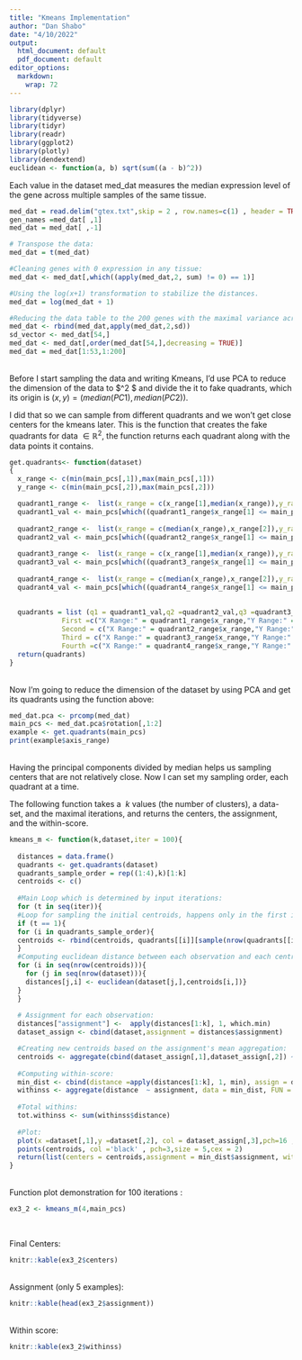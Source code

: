 ```yaml
---
title: "Kmeans Implementation"
author: "Dan Shabo"
date: "4/10/2022"
output:
  html_document: default
  pdf_document: default
editor_options: 
  markdown: 
    wrap: 72
---
```


```r
library(dplyr)
library(tidyverse)
library(tidyr)
library(readr)
library(ggplot2)
library(plotly)
library(dendextend)
euclidean <- function(a, b) sqrt(sum((a - b)^2))
```

Each value in the dataset med_dat measures the median expression level
of the gene across multiple samples of the same tissue.

```r
med_dat = read.delim("gtex.txt",skip = 2 , row.names=c(1) , header = TRUE)
gen_names =med_dat[ ,1] 
med_dat = med_dat[ ,-1]

# Transpose the data:
med_dat = t(med_dat)

#Cleaning genes with 0 expression in any tissue:
med_dat <- med_dat[,which((apply(med_dat,2, sum) != 0) == 1)]

#Using the log(x+1) transformation to stabilize the distances.
med_dat = log(med_dat + 1)

#Reducing the data table to the 200 genes with the maximal variance across examples. 
med_dat <- rbind(med_dat,apply(med_dat,2,sd))
sd_vector <- med_dat[54,]
med_dat <- med_dat[,order(med_dat[54,],decreasing = TRUE)]
med_dat = med_dat[1:53,1:200]
```

<br> Before I start sampling the data and writing Kmeans, I'd use PCA to
reduce the dimension of the data to \$\mathbb{R}\^2 \$ and divide the it
to fake quadrants, which its origin is
$(x,y) = (median(PC1),median(PC2))$.

I did that so we can sample from different quadrants and we won't get
close centers for the kmeans later. This is the function that creates
the fake quadrants for data $\in \mathbb{R}^2$, the function returns
each quadrant along with the data points it contains.

```r
get.quadrants<- function(dataset)
{
  x_range <- c(min(main_pcs[,1]),max(main_pcs[,1]))
  y_range <- c(min(main_pcs[,2]),max(main_pcs[,2]))

  quadrant1_range <-  list(x_range = c(x_range[1],median(x_range)),y_range = c(median(y_range),y_range[2]))
  quadrant1_val <- main_pcs[which((quadrant1_range$x_range[1] <= main_pcs[,1] &  main_pcs[,1] <= quadrant1_range$x_range[2]) & (quadrant1_range$y_range[1] <= main_pcs[,2] &  main_pcs[,2] <= quadrant1_range$y_range[2])),]
   
  quadrant2_range <-  list(x_range = c(median(x_range),x_range[2]),y_range = c(median(y_range),y_range[2]))
  quadrant2_val <- main_pcs[which((quadrant2_range$x_range[1] <= main_pcs[,1] &  main_pcs[,1] <= quadrant2_range$x_range[2]) & (quadrant2_range$y_range[1] <= main_pcs[,2] &  main_pcs[,2] <= quadrant2_range$y_range[2])),]
  
  quadrant3_range <-  list(x_range = c(x_range[1],median(x_range)),y_range = c(y_range[1],median(y_range)))
  quadrant3_val <- main_pcs[which((quadrant3_range$x_range[1] <= main_pcs[,1] &  main_pcs[,1] <= quadrant3_range$x_range[2]) & (quadrant3_range$y_range[1] <= main_pcs[,2] &  main_pcs[,2] <= quadrant3_range$y_range[2])),]
  
  quadrant4_range <-  list(x_range = c(median(x_range),x_range[2]),y_range = c(y_range[1],median(y_range)))
  quadrant4_val <- main_pcs[which((quadrant4_range$x_range[1] <= main_pcs[,1] &  main_pcs[,1] <= quadrant4_range$x_range[2]) & (quadrant4_range$y_range[1] <= main_pcs[,2] &  main_pcs[,2] <= quadrant4_range$y_range[2])),]
  
  
  quadrants = list (q1 = quadrant1_val,q2 =quadrant2_val,q3 =quadrant3_val,q4 =quadrant4_val,axis_range =list(
             First =c("X Range:" = quadrant1_range$x_range,"Y Range:" = quadrant1_range$y_range),
             Second = c("X Range:" = quadrant2_range$x_range,"Y Range:" =quadrant2_range$y_range),
             Third = c("X Range:" = quadrant3_range$x_range,"Y Range:" =quadrant3_range$y_range),
             Fourth =c("X Range:" = quadrant4_range$x_range,"Y Range:" =quadrant4_range$y_range)))
  return(quadrants)
}
```

<br> Now I'm going to reduce the dimension of the dataset by using PCA
and get its quadrants using the function above:

```r
med_dat.pca <- prcomp(med_dat)
main_pcs <- med_dat.pca$rotation[,1:2]
example <- get.quadrants(main_pcs)
print(example$axis_range)
```

<br> Having the principal components divided by median helps us sampling
centers that are not relatively close. Now I can set my sampling order,
each quadrant at a time.

The following function takes a $\ k$ values (the number of clusters), a
data-set, and the maximal iterations, and returns the centers, the
assignment, and the within-score.

```r
kmeans_m <- function(k,dataset,iter = 100){
  
  distances = data.frame()
  quadrants <- get.quadrants(dataset)
  quadrants_sample_order = rep((1:4),k)[1:k]
  centroids <- c()
  
  #Main Loop which is determined by input iterations:
  for (t in seq(iter)){
  #Loop for sampling the initial centroids, happens only in the first iteration:
  if (t == 1){
  for (i in quadrants_sample_order){
  centroids <- rbind(centroids, quadrants[[i]][sample(nrow(quadrants[[i]]),1),])}
  }
  #Computing euclidean distance between each observation and each centroid:
  for (i in seq(nrow(centroids))){
    for (j in seq(nrow(dataset))){
    distances[j,i] <- euclidean(dataset[j,],centroids[i,])}
  }
  }
  
  # Assignment for each observation:
  distances["assignment"] <-  apply(distances[1:k], 1, which.min)
  dataset_assign <- cbind(dataset,assignment = distances$assignment)

  #Creating new centroids based on the assignment's mean aggregation:
  centroids <- aggregate(cbind(dataset_assign[,1],dataset_assign[,2]) ~ assignment, data = dataset_assign, FUN = mean, na.rm = TRUE)[,2:3]
  
  #Computing within-score:
  min_dist <- cbind(distance =apply(distances[1:k], 1, min), assign = distances["assignment"])
  withinss <- aggregate(distance  ~ assignment, data = min_dist, FUN = sum, na.rm = TRUE)
  
  #Total withins:
  tot.withinss <- sum(withinss$distance)
  
  #Plot:
  plot(x =dataset[,1],y =dataset[,2], col = dataset_assign[,3],pch=16 ,xlab="PC1", ylab="PC2")
  points(centroids, col ='black' , pch=3,size = 5,cex = 2)
  return(list(centers = centroids,assignment = min_dist$assignment, withinss =withinss))
}
```

<br> Function plot demonstration for 100 iterations :

```r
ex3_2 <- kmeans_m(4,main_pcs)
```

<br>

Final Centers:

```r
knitr::kable(ex3_2$centers)
```

<br> Assignment (only 5 examples):

```r
knitr::kable(head(ex3_2$assignment))
```

<br> Within score:

```r
knitr::kable(ex3_2$withinss)
```
